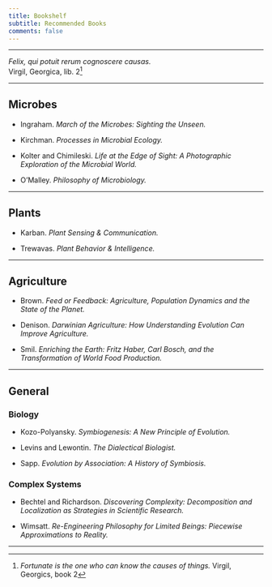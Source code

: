 ```yaml
---
title: Bookshelf
subtitle: Recommended Books
comments: false
---
```


---

  <div align="center">*Felix, qui potuit rerum cognoscere causas.*  
  Virgil, Georgica, lib. 2[^1]
  </div>

---

## <i class="fas fa-microscope"></i> Microbes  

- Ingraham. *March of the Microbes: Sighting the Unseen.*  

- Kirchman. *Processes in Microbial Ecology.*

- Kolter and Chimileski. *Life at the Edge of Sight: A Photographic Exploration of the Microbial World.*  

- O'Malley. *Philosophy of Microbiology.*  

---

## <i class="fas fa-leaf"></i> Plants  

- Karban. *Plant Sensing & Communication.*  

- Trewavas. *Plant Behavior & Intelligence.*  

---

## <i class="fas fa-seedling"></i> Agriculture  

- Brown. *Feed or Feedback: Agriculture, Population Dynamics and the State of the Planet.* 

- Denison. *Darwinian Agriculture: How Understanding Evolution Can Improve Agriculture.*  

- Smil. *Enriching the Earth: Fritz Haber, Carl Bosch, and the Transformation of World Food Production.*

---

## <i class="fas fa-book-open"></i> General

### <i class="fas fa-dna"></i> Biology

- Kozo-Polyansky. *Symbiogenesis: A New Principle of Evolution.*

- Levins and Lewontin. *The Dialectical Biologist.*

- Sapp. *Evolution by Association: A History of Symbiosis.* 

### <i class="far fa-snowflake"></i> Complex Systems

- Bechtel and Richardson. *Discovering Complexity: Decomposition and Localization as Strategies in Scientific Research.*

- Wimsatt. *Re-Engineering Philosophy for Limited Beings: Piecewise Approximations to Reality.*

---

[^1]: *Fortunate is the one who can know the causes of things.* Virgil, Georgics, book 2

